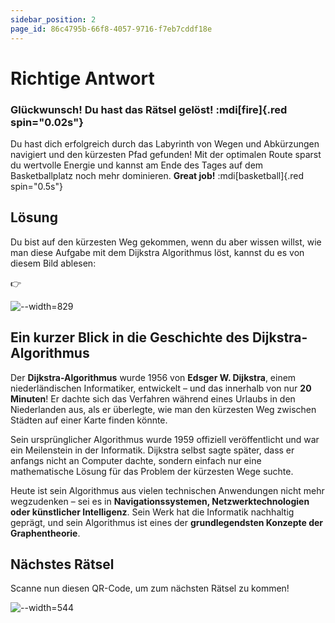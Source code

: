 ```yaml
---
sidebar_position: 2
page_id: 86c4795b-66f8-4057-9716-f7eb7cddf18e
---
```


# Richtige Antwort

### Glückwunsch! Du hast das Rätsel gelöst! :mdi[fire]{.red spin="0.02s"}

Du hast dich erfolgreich durch das Labyrinth von Wegen und Abkürzungen navigiert und den kürzesten Pfad gefunden! Mit der optimalen Route sparst du wertvolle Energie und kannst am Ende des Tages auf dem Basketballplatz noch mehr dominieren. **Great job!** :mdi[basketball]{.red spin="0.5s"}

## Lösung

Du bist auf den kürzesten Weg gekommen, wenn du aber wissen willst, wie man diese Aufgabe mit dem Dijkstra Algorithmus löst, kannst du es von diesem Bild ablesen:

👉

![--width=829](./images/photo_2025-04-03_11-03-48.jpg)

## **Ein kurzer Blick in die Geschichte des Dijkstra-Algorithmus**

Der **Dijkstra-Algorithmus** wurde 1956 von **Edsger W. Dijkstra**, einem niederländischen Informatiker, entwickelt – und das innerhalb von nur **20 Minuten**! Er dachte sich das Verfahren während eines Urlaubs in den Niederlanden aus, als er überlegte, wie man den kürzesten Weg zwischen Städten auf einer Karte finden könnte.

Sein ursprünglicher Algorithmus wurde 1959 offiziell veröffentlicht und war ein Meilenstein in der Informatik. Dijkstra selbst sagte später, dass er anfangs nicht an Computer dachte, sondern einfach nur eine mathematische Lösung für das Problem der kürzesten Wege suchte.

Heute ist sein Algorithmus aus vielen technischen Anwendungen nicht mehr wegzudenken – sei es in **Navigationssystemen, Netzwerktechnologien oder künstlicher Intelligenz**. Sein Werk hat die Informatik nachhaltig geprägt, und sein Algorithmus ist eines der **grundlegendsten Konzepte der Graphentheorie**.

## Nächstes Rätsel

Scanne nun diesen QR-Code, um zum nächsten Rätsel zu kommen!

![--width=544](./images/photo_2025-04-03_04-15-23.jpg)

